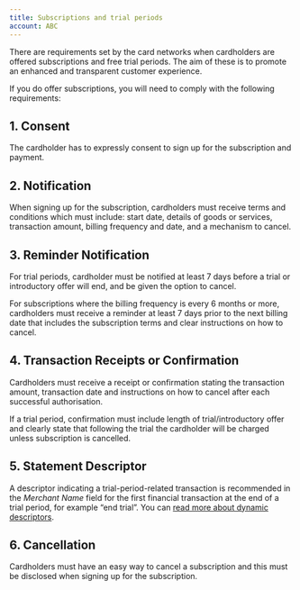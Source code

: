```yaml
---
title: Subscriptions and trial periods
account: ABC
---
```


There are requirements set by the card networks when cardholders are offered subscriptions and free trial periods. The aim of these is to promote an enhanced and transparent customer experience.

If you do offer subscriptions, you will need to comply with the following requirements:

## 1. Consent

The cardholder has to expressly consent to sign up for the subscription and payment.

## 2. Notification

When signing up for the subscription, cardholders must receive terms and conditions which must include: start date, details of goods or services, transaction amount, billing frequency and date, and a mechanism to cancel.

## 3. Reminder Notification

For trial periods, cardholder must be notified at least 7 days before a trial or introductory offer will end, and be given the option to cancel.

For subscriptions where the billing frequency is every 6 months or more, cardholders must receive a reminder at least 7 days prior to the next billing date that includes the subscription terms and clear instructions on how to cancel.

## 4. Transaction Receipts or Confirmation

Cardholders must receive a receipt or confirmation stating the transaction amount, transaction date and instructions on how to cancel after each successful authorisation.

If a trial period, confirmation must include length of trial/introductory offer and clearly state that following the trial the cardholder will be charged unless subscription is cancelled.

## 5. Statement Descriptor

A descriptor indicating a trial-period-related transaction is recommended in the _Merchant Name_ field for the first financial transaction at the end of a trial period, for example “end trial”. You can [read more about dynamic descriptors](/resources/dynamic-billing-descriptor).

## 6. Cancellation

Cardholders must have an easy way to cancel a subscription and this must be disclosed when signing up for the subscription.
